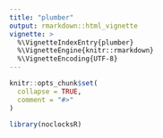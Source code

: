 ```yaml
---
title: "plumber"
output: rmarkdown::html_vignette
vignette: >
  %\VignetteIndexEntry{plumber}
  %\VignetteEngine{knitr::rmarkdown}
  %\VignetteEncoding{UTF-8}
---
```


```r
knitr::opts_chunk$set(
  collapse = TRUE,
  comment = "#>"
)
```

```r
library(noclocksR)
```
